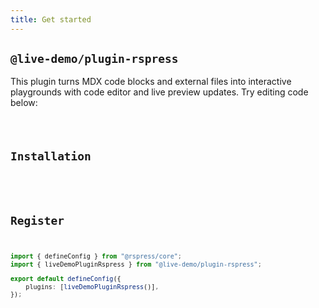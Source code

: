 ```yaml
---
title: Get started
---
```


## `@live-demo/plugin-rspress`

This plugin turns MDX code blocks and external files into interactive playgrounds with code editor and live preview updates. Try editing code below:

<code src="./external/snippets/basic/Basic" />

## Installation


<PackageManagerTabs command="install @live-demo/core @live-demo/plugin-rspress -D" />

## Register

```ts title='rspress.config.ts'
import { defineConfig } from "@rspress/core";
import { liveDemoPluginRspress } from "@live-demo/plugin-rspress";

export default defineConfig({
	plugins: [liveDemoPluginRspress()],
});
```
